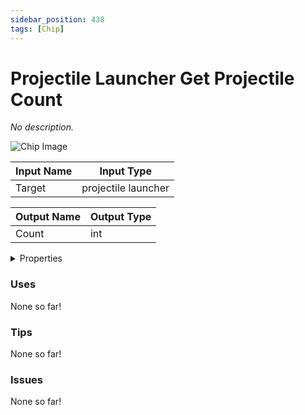 ```yaml
---
sidebar_position: 438
tags: [Chip]
---
```


# Projectile Launcher Get Projectile Count

*No description.*



![Chip Image](/svg/25f4df63-828a-482b-89e5-96e357575dfe.svg)

| Input Name | Input Type |
|-----------|-----------|
| Target | projectile launcher |

| Output Name | Output Type |
|-----------|-----------|
| Count | int |


<details>
  <summary>Properties</summary>
  <div>
    <div>
    <table>
      <thead>
        <tr>
          <th>Is beta required?</th>
          <th>❌</th>
        </tr>
        <tr>
          <th>Is this chip a trolling risk?</th>
          <th>❌</th>
        </tr>
        <tr>
          <th>Chip UUPD</th>
          <th>._uuid</th>
        </tr>
      </thead>
    </table>
    </div>
  </div>
</details>

### Uses

None so far!

### Tips

None so far!

### Issues

None so far!